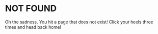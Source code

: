 <SEO title="404 - Page Not Found" />

# NOT FOUND

Oh the sadness. You hit a page that does not exist! Click your heels three times and head back home!
